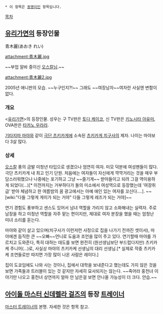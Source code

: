  * 이 항목은 [[동명이인]] 항목입니다.

[[목차]]

== [[유리가면]]의 등장인물 ==
青木麗(あおき れい)

attachment:青木麗.jpg

~~부업 알바 중이신 [[오스칼]]님.~~

attachment:青木麗2.jpg

2005년 애니판의 모습. ~~누구인지?!~~ 그래도 ~~여장남자~~여자란 사실엔 변함이 없다.

=== 개요 ===
<[[유리가면]]>의 등장인물. 성우는 구 TV판은 [[토다 케이코]], 신 TV판은 [[키노시타 아유미]], OVA판은 [[타카노 우라라]].

[[기타지마 마야]]와 같이 [[극단 츠키카게]]에 소속된 [[츠키카게 치구사]]의 제자.
나이는 마야보다 3살 많다.

=== 상세 ===
[[오스칼]] 풍의 금발 미청년 타입으로 생겼으나 엄연히 여자. 미모 덕분에 여성팬들이 많다. 극단 츠키카게 내 최고 인기 단원. 처음에는 여자들이 자신에게 꺅꺅거리는 것을 매우 부담스러워했으나 나중에는 포기하고 그냥 ~~즐기게~~ 받아들이고 되려 그걸 역이용하게 되었다(…)[* 이전까지는 거부하다가 돌의 미소에서 여성역으로 등장했는데 '여장취급' 받아 체념하고 한 여름밤의 꿈 광고에서는 아예 애인 있는 여자를 꼬신다….]. ~~[wiki:"다들 그렇게 게이가 되는 거야" 다들 그렇게 레즈가 되는 거야]~~

연기 경험도 풍부하고 센스도 있어서 남녀 역할을 가리지 않고 소화해내는 실력자. 주로 남장을 하고 미청년 역할을 자주 맡는 편이지만, 제대로 여자 분장을 했을 때는 엄청난 미녀 소리를 듣는다.

마야와 같이 살고 있으며(치구사가 이런저런 사정으로 집을 나가기 전까진 셋이서), 마야에겐 듬직한 큰 ~~오빠~~언니로 도움과 조언을 많이 주고 있다. 연기할때 마야를 가르치고 도와준다, 특히 대하는 태도를 보면 완전히 (원선생님보단 부드럽다지만) 츠키카케 주니어(…)로, 사실상 마야의 츠키카케 선생님의 대리 선생님.[* 실제로 작중 츠키카케 조연들로만 따지면 가장 많이 나온 사람은 레이다.]

집이 도쿄임에도 나와 사는 것이나, 집에서 대학을 보내준다고 했는데도 가지 않은 것을 보면 가족들과 트러블이 있는 것 같지만 자세히 묘사되지는 않는다. ~~죽어라 홍천녀 이야기만 나오고 홍천녀 상연까지 얼마 안 남은걸 보면 안나올 가능성이 더 크다. 안습.~~


== [[아이돌 마스터 신데렐라 걸즈]]의 등장 [[트레이너]] ==
[[마스터 트레이너]]의 본명. 자세한 것은 항목 참고.
